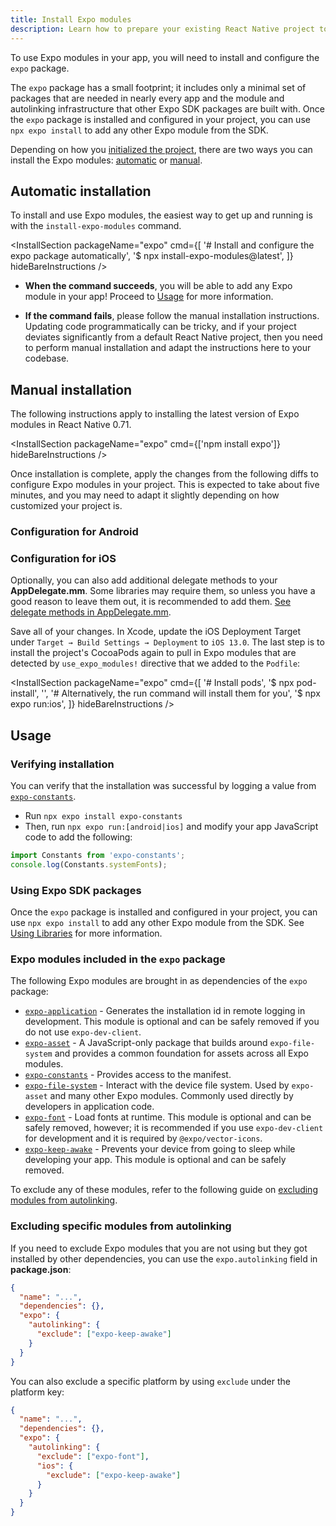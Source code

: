 ```yaml
---
title: Install Expo modules
description: Learn how to prepare your existing React Native project to install and use any Expo module.
---
```



To use Expo modules in your app, you will need to install and configure the `expo` package.

The `expo` package has a small footprint; it includes only a minimal set of packages that are needed in nearly every app and the module and autolinking infrastructure that other Expo SDK packages are built with. Once the `expo` package is installed and configured in your project, you can use `npx expo install` to add any other Expo module from the SDK.

Depending on how you [initialized the project](/bare/overview/), there are two ways you can install the Expo modules: [automatic](#automatic-installation) or [manual](#manual-installation).

## Automatic installation

To install and use Expo modules, the easiest way to get up and running is with the `install-expo-modules` command.

<InstallSection
  packageName="expo"
  cmd={[
    '# Install and configure the expo package automatically',
    '$ npx install-expo-modules@latest',
  ]}
  hideBareInstructions
/>

- <YesIcon small /> **When the command succeeds**, you will be able to add any Expo module in your app!
  Proceed to [Usage](#usage) for more information.

- <NoIcon small /> **If the command fails**, please follow the manual installation instructions. Updating
  code programmatically can be tricky, and if your project deviates significantly from a default React
  Native project, then you need to perform manual installation and adapt the instructions here to your
  codebase.

## Manual installation

The following instructions apply to installing the latest version of Expo modules in React Native 0.71.

<InstallSection packageName="expo" cmd={['npm install expo']} hideBareInstructions />

Once installation is complete, apply the changes from the following diffs to configure Expo modules in your project. This is expected to take about five minutes, and you may need to adapt it slightly depending on how customized your project is.

### Configuration for Android

<DiffBlock source="/static/diffs/expo-android.diff" />

### Configuration for iOS

<DiffBlock source="/static/diffs/expo-ios.diff" />

Optionally, you can also add additional delegate methods to your **AppDelegate.mm**. Some libraries may require them, so unless you have a good reason to leave them out, it is recommended to add them. [See delegate methods in AppDelegate.mm](https://github.com/expo/expo/blob/b7c0356c697ef2cf46388e5742d67b7b48adc97f/templates/expo-template-bare-minimum/ios/HelloWorld/AppDelegate.mm#L75-L102).

Save all of your changes. In Xcode, update the iOS Deployment Target under `Target → Build Settings → Deployment` to `iOS 13.0`. The last step is to install the project's CocoaPods again to pull in Expo modules that are detected by `use_expo_modules!` directive that we added to the `Podfile`:

<InstallSection
  packageName="expo"
  cmd={[
    '# Install pods',
    '$ npx pod-install',
    '',
    '# Alternatively, the run command will install them for you',
    '$ npx expo run:ios',
  ]}
  hideBareInstructions
/>

## Usage

### Verifying installation

You can verify that the installation was successful by logging a value from [`expo-constants`](/versions/latest/sdk/constants).

- Run `npx expo install expo-constants`
- Then, run `npx expo run:[android|ios]` and modify your app JavaScript code to add the following:

```js
import Constants from 'expo-constants';
console.log(Constants.systemFonts);
```

### Using Expo SDK packages

Once the `expo` package is installed and configured in your project, you can use `npx expo install` to add any other Expo module from the SDK. See [Using Libraries](/workflow/using-libraries) for more information.

### Expo modules included in the `expo` package

The following Expo modules are brought in as dependencies of the `expo` package:

- [`expo-application`](/versions/latest/sdk/application) - Generates the installation id in remote logging in development. This module is optional and can be safely removed if you do not use `expo-dev-client`.
- [`expo-asset`](/versions/latest/sdk/asset) - A JavaScript-only package that builds around `expo-file-system` and provides a common foundation for assets across all Expo modules.
- [`expo-constants`](/versions/latest/sdk/constants) - Provides access to the manifest.
- [`expo-file-system`](/versions/latest/sdk/filesystem) - Interact with the device file system. Used by `expo-asset` and many other Expo modules. Commonly used directly by developers in application code.
- [`expo-font`](/versions/latest/sdk/font) - Load fonts at runtime. This module is optional and can be safely removed, however; it is recommended if you use `expo-dev-client` for development and it is required by `@expo/vector-icons`.
- [`expo-keep-awake`](/versions/latest/sdk/keep-awake) - Prevents your device from going to sleep while developing your app. This module is optional and can be safely removed.

To exclude any of these modules, refer to the following guide on [excluding modules from autolinking](#excluding-specific-modules-from-autolinking).

### Excluding specific modules from autolinking

If you need to exclude Expo modules that you are not using but they got installed by other dependencies, you can use the `expo.autolinking` field in **package.json**:

```json package.json
{
  "name": "...",
  "dependencies": {},
  "expo": {
    "autolinking": {
      "exclude": ["expo-keep-awake"]
    }
  }
}
```

You can also exclude a specific platform by using `exclude` under the platform key:

```json package.json
{
  "name": "...",
  "dependencies": {},
  "expo": {
    "autolinking": {
      "exclude": ["expo-font"],
      "ios": {
        "exclude": ["expo-keep-awake"]
      }
    }
  }
}
```
